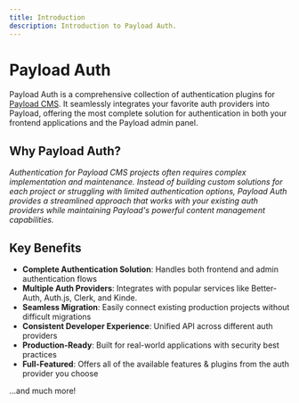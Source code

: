 ```yaml
---
title: Introduction
description: Introduction to Payload Auth.
---
```


# Payload Auth

Payload Auth is a comprehensive collection of authentication plugins for [Payload CMS](https://payloadcms.com/). It seamlessly integrates your favorite auth providers into Payload, offering the most complete solution for authentication in both your frontend applications and the Payload admin panel.

## Why Payload Auth?

*Authentication for Payload CMS projects often requires complex implementation and maintenance. Instead of building custom solutions for each project or struggling with limited authentication options, Payload Auth provides a streamlined approach that works with your existing auth providers while maintaining Payload's powerful content management capabilities.*

## Key Benefits

- **Complete Authentication Solution**: Handles both frontend and admin authentication flows
- **Multiple Auth Providers**: Integrates with popular services like Better-Auth, Auth.js, Clerk, and Kinde.
- **Seamless Migration**: Easily connect existing production projects without difficult migrations
- **Consistent Developer Experience**: Unified API across different auth providers
- **Production-Ready**: Built for real-world applications with security best practices
- **Full-Featured**: Offers all of the available features & plugins from the auth provider you choose

...and much more!
